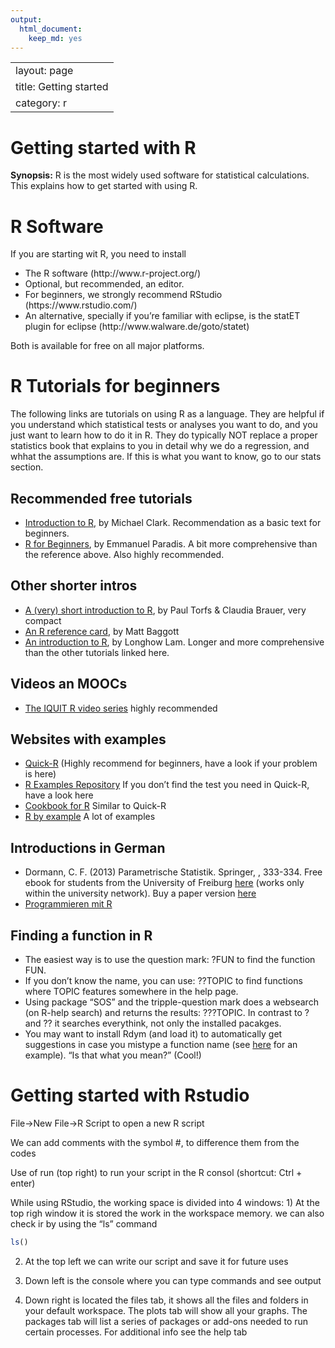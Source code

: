 ```yaml
---
output:
  html_document:
    keep_md: yes
---
```

---
layout: page
title: Getting started
category: r
---

Getting started with R
===

**Synopsis:** R is the most widely used software for statistical calculations. This explains how to get started with using R.

# R Software

If you are starting wit R, you need to install

 * The R software (http://www.r-project.org/)
 * Optional, but recommended, an editor. 
  * For beginners, we strongly recommend RStudio (https://www.rstudio.com/)
  * An alternative, specially if you're familiar with eclipse, is the statET plugin for eclipse (http://www.walware.de/goto/statet)

Both is available for free on all major platforms.


# R Tutorials for beginners

The following links are tutorials on using R as a language. They are helpful if you understand which statistical tests or analyses you want to do, and you just want to learn how to do it in R. They do typically NOT replace a proper statistics book that explains to you in detail why we do a regression, and whhat the assumptions are. If this is what you want to know, go to our stats section.

## Recommended free tutorials

* [Introduction to R](http://www3.nd.edu/~mclark19/learn/Introduction_to_R.pdf), by Michael Clark. Recommendation as a basic text for beginners.  
* [R for Beginners](http://cran.r-project.org/doc/contrib/Paradis-rdebuts_en.pdf), by Emmanuel Paradis. A bit more comprehensive than the reference above. Also highly recommended. 

## Other shorter intros

* [A (very) short introduction to R](http://cran.r-project.org/doc/contrib/Torfs+Brauer-Short-R-Intro.pdf), by Paul Torfs & Claudia Brauer, very compact
* [An R reference card](http://cran.r-project.org/doc/contrib/Baggott-refcard-v2.pdf), by Matt Baggott
* [An introduction to R](http://cran.r-project.org/doc/contrib/Lam-IntroductionToR_LHL.pdf), by Longhow Lam. Longer and more comprehensive than the other tutorials linked here. 

## Videos an MOOCs

* [The IQUIT R video series](http://mbjoseph.github.io/r/2015/08/28/iquit.html) highly recommended

## Websites with examples

* [Quick-R](http://www.statmethods.net/) (Highly recommend for beginners, have a look if your problem is here) 
* [R Examples Repository](http://www.uni-kiel.de/psychologie/rexrepos/index.html) If you don't find the test you need in Quick-R, have a look here
* [Cookbook for R](http://www.cookbook-r.com/) Similar to Quick-R
* [R by example](http://www.mayin.org/ajayshah/KB/R/) A lot of examples


## Introductions in German 

* Dormann, C. F. (2013) Parametrische Statistik. Springer, , 333-334. Free ebook for students from the University of Freiburg [here](http://link.springer.com.ezproxy.ub.uni-freiburg.de/book/10.1007/978-3-642-34786-3/page/1
) (works only within the university network). Buy a paper version [here](http://www.springer.com/springer+spektrum/statistik/statistik+f%C3%BCr+naturwissenschaft+medizin+%26+technik/book/978-3-642-34785-6)
* [Programmieren mit R](http://www.statistik.tu-dortmund.de/~ligges/PmitR/)

## Finding a function in R
* The easiest way is to use the question mark: ?FUN to find the function FUN. 
* If you don't know the name, you can use: ??TOPIC to find functions where TOPIC features somewhere in the help page.
* Using package "SOS" and the tripple-question mark does a websearch (on R-help search) and returns the results: ???TOPIC. In contrast to ? and ?? it searches everythink, not only the installed pacakges.
* You may want to install Rdym (and load it) to automatically get suggestions in case you mistype a function name (see [here](http://www.r-bloggers.com/a-did-you-mean-feature-for-r/) for an example). "Is that what you mean?" (Cool!)


# Getting started with Rstudio

File->New File->R Script to open a new R script

We can add comments with the symbol #, to difference them from the codes

Use of run (top right) to run your script in the R consol (shortcut: Ctrl + enter)

While using RStudio, the working space is divided into 4 windows:
1) At the top righ window it is stored the work in the workspace memory.
we can also check ir by using the "ls" command
```r
ls()
```
2) At the top left we can write our script and save it for future uses

3) Down left is the console  where you can type commands and see output

4) Down right is located the files tab, it shows all the files and folders in your default workspace. The plots tab will show all your graphs. The packages tab will list a series of packages or add-ons needed to run certain processes. For additional info see the help tab 

